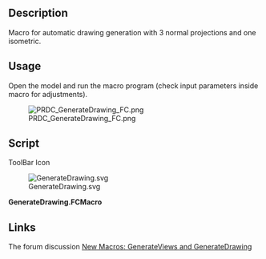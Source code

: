 <languages/>

{{Macro
|Name=GenerateDrawing
|Description=Macro for automatic drawing generation with 3 normal projections and one isometric.
|Author=PR-DC
|Download=[https://wiki.freecad.org/images/7/74/GenerateDrawing.svg ToolBar Icon]
|Date=2022-01-08
|Version=1.0.0
|FCVersion=0.18.4 and above
|SeeAlso=[https://github.com/PR-DC/PRDC_GenerateDrawing_FC GitHub repository]
}}

==Description==

Macro for automatic drawing generation with 3 normal projections and one isometric.

==Usage==

Open the model and run the macro program (check input parameters inside macro for adjustments).

[[File:PRDC_GenerateDrawing_FC.png]]

==Script== 

ToolBar Icon

[[File:GenerateDrawing.svg]]

'''GenerateDrawing.FCMacro'''

{{MacroCode|code=
# Macro for automatic drawing generation 
# with 3 normal projections and one isometric.
# Author: Milos Petrasinovic <mpetrasinovic@pr-dc.com>
# PR-DC, Republic of Serbia
# info@pr-dc.com
# 
# --------------------
#
# Copyright (C) 2022 PRDC <info@pr-dc.com>
# 
# This program is free software: you can redistribute it and/or modify
# it under the terms of the GNU Lesser General Public License as 
# published by the Free Software Foundation, either version 3 of the 
# License, or (at your option) any later version.
#  
# This program is distributed in the hope that it will be useful,
# but WITHOUT ANY WARRANTY; without even the implied warranty of
# MERCHANTABILITY or FITNESS FOR A PARTICULAR PURPOSE.  See the
# GNU Lesser General Public License for more details.
#  
# You should have received a copy of the GNU Lesser General Public License
# along with this program.  If not, see <https://www.gnu.org/licenses/>.
#
# ----- PARAMS -----
paper = [420, 297] # A3 paper size
border = [10, 10, 400, 277] # border position ans size
table = [190, 74] # table size
dx = 10 # space between views along x axis
dy = 10 # space between views along y axis
author = "Miloš Petrašinović" # author name
drawn_date = "07.01.2022." # drawing drawn date
template_file = "test\\PRDC_template_A3.svg" # drawing template
# --------------------

__Name__ = 'GenerateDrawing'
__Comment__ = 'Macro for automatic drawing generation.'
__Author__ = 'Milos Petrasinovic <mpetrasinovic@pr-dc.com>'
__Version__ = '1.0.0'
__Date__ = '2022-01-07'
__License__ = 'GPL-3.0-or-later'
__Web__ = 'https://github.com/PR-DC/PRDC_GenerateDrawing_FC'
__Wiki__ = 'https://wiki.freecadweb.org/Macro_GenerateDrawing'
__Icon__ = 'https://wiki.freecad.org/images/7/74/GenerateDrawing.svg'
__Help__ = 'Open model and run the macro program!'
__Status__ = 'stable'
__Requires__ = 'Freecad >= 0.18'
__Communication__ = 'https://github.com/PR-DC/PRDC_GenerateDrawing_FC/issues/'
__Files__ = 'GenerateDrawing.svg'

import FreeCAD as App
import FreeCADGui as Gui
from PySide import QtGui
import Draft
import math
import os

if not os.path.isabs(template_file):
    template_file = os.path.dirname(__file__) + '\\' + template_file
print(template_file)

doc = App.activeDocument()
doc_gui = Gui.activeDocument()
Gui.activateWorkbench("TechDrawWorkbench")
shapes = []

def GetShapes(objs, shapes):
    for obj in objs:
        if obj.TypeId == 'App::DocumentObjectGroup':
            GetShapes(obj.OutList, shapes)
        elif hasattr(obj, "Shape") and doc_gui.getObject(obj.Name).Visibility:
            shapes.append(obj)
    return shapes
    
if doc is not None:
    shapes = GetShapes(doc.RootObjects, shapes)
    if len(shapes):
        if len(shapes) == 1:
            model = shapes[0]
        else:
            model = doc.addObject("Part::Compound", "DrawingModel")
            model.Links = shapes
            doc.recompute()
        
        # Obtain model bounding box
        BB = model.Shape.BoundBox
        X = BB.XMax-BB.XMin
        Y = BB.YMax-BB.YMin
        Z = BB.ZMax-BB.ZMin
        
        Isometric = Draft.makeShape2DView(model, App.Vector(0.57735, 0.57735, 0.57735))
        doc.recompute()
        IBB = Isometric.Shape.BoundBox
        if App.Version()[1] < "19":
            Xrot = IBB.XMin+(IBB.XMax-IBB.XMin)/2
            Yrot = IBB.YMin+(IBB.YMax-IBB.YMin)/2
            Draft.rotate(Isometric, -120, center=App.Vector(Xrot, Yrot, 0), axis=App.Vector(0, 0, 1), copy=False)
            doc.recompute()
            IBB = Isometric.Shape.BoundBox
        IsometricBB = [IBB.XMax-IBB.XMin, IBB.YMax-IBB.YMin]
        
        doc.removeObject(Isometric.Name)
        if len(shapes) > 1:
            doc.removeObject(model.Name)
            for obj in shapes:
                doc_gui.getObject(obj.Name).Visibility = True
                
        # Page scale
        p1 = border[2]/(X+dx+Z)
        p2 = border[3]/(Y+dy+Z)
        
        if p1 < 1 or p2 < 1:
            # Decrease
            if p1 > p2:
                s = math.ceil(1/p2)
            else:
                s = math.ceil(1/p1)
            s = 1/s
            scale_str = "1:"+str(s)
        else:
            # Increase
            if p1 > p2:
                s = math.floor(p2)
            else:
                s = math.floor(p1)
            scale_str = str(s)+":1"
        
        # Add page with template
        page = doc.addObject('TechDraw::DrawPage', 'Page')
        template = doc.addObject('TechDraw::DrawSVGTemplate', 'Template')
        template.Template = template_file
        page.Template = template
        page.Scale = s
        
        # Add project group views
        views = doc.addObject('TechDraw::DrawProjGroup', 'ProjGroup')
        views.AutoDistribute = False
        page.addView(views)
        views.Source = shapes
        doc.recompute()
        Top = views.addProjection('Front')
        Top.Label = "Top"
        views.Anchor.Direction = App.Vector(0, 0, 1)
        if App.Version()[1] >= "19":
            views.Anchor.XDirection = App.Vector(1, 0, 0)
        views.Anchor.RotationVector = App.Vector(1, 0, 0)
        views.Anchor.recompute()
        views.ProjectionType = 'First Angle'
        Front = views.addProjection('Top')
        Front.Label = "Front"
        Left = views.addProjection('Left')
        Left.Label = "Left"
        
        # Isometric view
        Isometric = doc.addObject('TechDraw::DrawViewPart', 'Isometric')
        page.addView(Isometric)
        Isometric.Source = shapes
        Isometric.ScaleType = "Custom"
        Isometric.Scale = s/2
        Isometric.Label = "Isometric"
        Isometric.Direction = App.Vector(0.57735, 0.57735, 0.57735)
        if App.Version()[1] >= "19":
            Isometric.XDirection = App.Vector(0.57735, 0.57735, 0.57735)
        else: 
            Isometric.Rotation = -120.00
        Isometric.recompute()
           
        # Views position
        px0 = border[0]+dx
        py0 = paper[1]-dy-border[1]
        
        views.X = px0+s*X/2
        views.Y = py0-s*Y/2
        Front.Y = -(s*Y/2+dy+s*Z/2)
        Left.X = s*X/2+dx+s*Z/2
        Isometric.X = paper[0]-border[0]-dx-s/2*IsometricBB[0]/2
        Isometric.Y = border[1]+table[1]+dy+s/2*IsometricBB[1]/2
        
        # Change drawing text fields
        template.setEditFieldContent("AUTHOR_NAME", author)
        template.setEditFieldContent("AUTHOR_DATE", drawn_date)
        template.setEditFieldContent("DRAWING_SCALE", scale_str)
        template.setEditFieldContent("PROJECT_NAME", "PROJECT NAME")
        template.setEditFieldContent("DRAWING_TITLE", "DRAWING TITLE")
        template.setEditFieldContent("PCS_NUMBER", "X pcs")
        template.setEditFieldContent("MATERIAL_NAME", "x")
        template.setEditFieldContent("FINISH_TYPE", "As Produced")
        template.setEditFieldContent("TOLERANCE_VALUE", "xxx")
        template.setEditFieldContent("SUPERVISOR_NAME", "Supervisor")
        template.setEditFieldContent("SUPERVISOR_DATE", "xxx")
        template.setEditFieldContent("DESIGNER_NAME", "Designer")
        template.setEditFieldContent("DESIGNER_DATE", "xxx")
        template.setEditFieldContent("PAGE_SIZE", "A3")
        template.setEditFieldContent("REV_NUMBER", "X")
        template.setEditFieldContent("PART_WEIGHT", "XXX")
        template.setEditFieldContent("SHEET_NUMBER", "1/1")
        
        doc.recompute()        
        doc_gui.getObject(page.Name).show()
        Gui.updateGui()
    else:
        msgBox = QtGui.QMessageBox()
        msgBox.setWindowTitle("Error")
        msgBox.setText("No shapes for drawing!")
        msgBox.exec_()
        App.Console.PrintError("\nError: No shapes for drawing!\n")
else:
    msgBox = QtGui.QMessageBox()
    msgBox.setWindowTitle("Error")
    msgBox.setText("No active document!")
    msgBox.exec_()
    App.Console.PrintError("\nError: No active document!\n")
}}

==Links==

The forum discussion [https://forum.freecad.org/viewtopic.php?f=22&t=65135 New Macros: GenerateViews and GenerateDrawing]